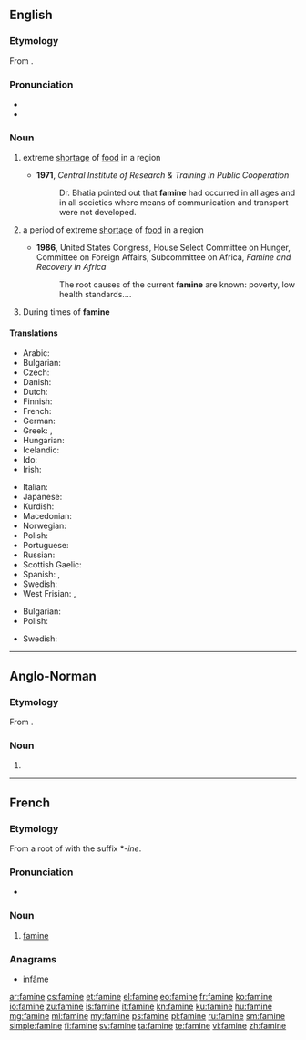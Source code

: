 ==English==

===Etymology===
From {{etyl|fr}} {{term|famine|lang=fr}}.

===Pronunciation===
* {{rhymes|æmɪn}}
* {{audio|en-us-famine.ogg|Audio (US)}}

===Noun===
{{wikipedia}}
{{en-noun|s|-}}

# {{uncountable}} extreme [[shortage]] of [[food]] in a region
#* '''1971''', ''Central Institute of Research & Training in Public Cooperation''
#*: Dr. Bhatia pointed out that '''famine''' had occurred in all ages and in all societies where means of communication and transport were not developed.
# {{countable}} a period of extreme [[shortage]] of [[food]] in a region
#* '''1986''', United States Congress, House Select Committee on Hunger, Committee on Foreign Affairs, Subcommittee on Africa, ''Famine and Recovery in Africa''
#*: The root causes of the current '''famine''' are known: poverty, low health standards....
# During times of '''famine'''

====Translations====
{{trans-top|extreme shortage of food in a region}}
* Arabic: {{t|ar|نقص الغذاء|sc=Arab}}
* Bulgarian: {{t+|bg|глад|m|sc=Cyrl}}
* Czech: {{t+|cs|hladomor|m}}
* Danish: {{t-|da|hungersnød|c}}
* Dutch: {{t+|nl|hongersnood|m}}
* Finnish: {{t+|fi|nälänhätä}}
* French: {{t+|fr|famine|f}}
* German: {{t+|de|Hungersnot|f}}
* Greek: {{t+|el|λιμός|m|tr=limós}}, {{t+|el|πείνα|f|tr=peína}}
* Hungarian: {{t+|hu|éhínség}}
* Icelandic: {{t+|is|hungursneyð|f}}
* Ido: {{t|io|famino}}
* Irish: {{t+|ga|gorta|m|xs=Irish}}
{{trans-mid}}
* Italian: {{t+|it|carestia|f}}
* Japanese: {{t|ja|飢饉|tr=ききん, ''kikin''|sc=Jpan}}
* Kurdish: {{t+|ku|xela|f}}
* Macedonian: {{t-|mk|глад|f|tr=glad}}
* Norwegian: {{t-|no|hungersnød|m}}
* Polish: {{t+|pl|głód|m}}
* Portuguese: {{t+|pt|fome|f}}
* Russian: {{t+|ru|голод|sc=Cyrl}}
* Scottish Gaelic: {{t|gd|gort|m}}
* Spanish: {{t-|es|hambruna}}, {{t+|es|hambre}}
* Swedish: {{t+|sv|hungersnöd}}
* West Frisian: {{t|fy|hongersneed}}, {{t|fy|breakrapte}}
{{trans-bottom}}

{{trans-top|a period of extreme shortage of food in a region}}
* Bulgarian: {{t+|bg|глад|m|sc=Cyrl}}
* Polish: {{t-|pl|okres głodu}}
{{trans-mid}}
* Swedish: {{t+|sv|svält}}
{{trans-bottom}}

----

==Anglo-Norman==

===Etymology===
From {{etyl|la|xno}} {{term|fames|famēs|hunger|lang=la}}.

===Noun===
{{xno-noun|f}}

# {{l|en|famine}}

----

==French==

===Etymology===
From a root of {{etyl|la|fr}} {{term|fames|famēs|hunger|lang=la}} with the suffix *''-ine''.

===Pronunciation===
* {{IPA|/fa.min/|lang=fr}}

===Noun===
{{fr-noun|f}}

# [[#Noun|famine]]

===Anagrams===
* [[infâme#French|infâme]]

[[ar:famine]]
[[cs:famine]]
[[et:famine]]
[[el:famine]]
[[eo:famine]]
[[fr:famine]]
[[ko:famine]]
[[io:famine]]
[[zu:famine]]
[[is:famine]]
[[it:famine]]
[[kn:famine]]
[[ku:famine]]
[[hu:famine]]
[[mg:famine]]
[[ml:famine]]
[[my:famine]]
[[ps:famine]]
[[pl:famine]]
[[ru:famine]]
[[sm:famine]]
[[simple:famine]]
[[fi:famine]]
[[sv:famine]]
[[ta:famine]]
[[te:famine]]
[[vi:famine]]
[[zh:famine]]